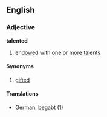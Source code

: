 ==English==
===Adjective===
'''talented'''
# [[endow]]ed with one or more [[talent]]s
====Synonyms====
# [[gifted]]
====Translations====
*German: [[begabt]] (1)